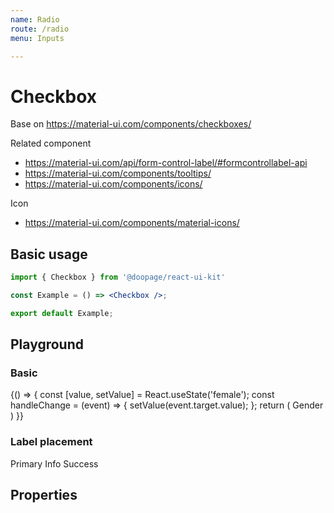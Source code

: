 ```yaml
---
name: Radio
route: /radio
menu: Inputs

---
```








# Checkbox
Base on https://material-ui.com/components/checkboxes/

Related component
- https://material-ui.com/api/form-control-label/#formcontrollabel-api
- https://material-ui.com/components/tooltips/
- https://material-ui.com/components/icons/

Icon
- https://material-ui.com/components/material-icons/

## Basic usage

```jsx
import { Checkbox } from '@doopage/react-ui-kit'

const Example = () => <Checkbox />;

export default Example;
```

## Playground

### Basic
<Playground>
  {() =>
  {
    const [value, setValue] = React.useState('female');
    const handleChange = (event) => {
      setValue(event.target.value);
    };
    return (
      <FormControl component="fieldset">
        <FormLabel component="legend">Gender</FormLabel>
        <RadioGroup value={value} onChange={handleChange}>
          <Radio value="female" label="Female" color='primary'/>
          <Radio value="male" label="Male" color='info'/>
          <Radio value="other" label="Other" disabled color='warning'/>
          <Radio value="helper" abel='Helper text' helperText='this is heplerText' />
        </RadioGroup>
      </FormControl>
    )
  }}
</Playground>

### Label placement
<Playground>
  <Space spaceWidth={15}>
    <Radio color='primary' checked labelPlacement='start'>Primary</Radio>
    <Radio color='info' checked labelPlacement='end'>Info</Radio>
    <Radio color='warning' label='Warning' checked labelPlacement='bottom' />
    <Radio color='success' checked labelPlacement='top'>Success</Radio>
  </Space>
</Playground>

## Properties

<Props of={Radio} table />
